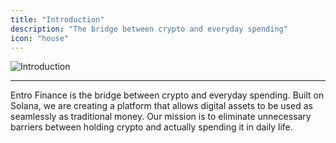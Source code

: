 ```yaml
---
title: "Introduction"
description: "The bridge between crypto and everyday spending"
icon: "house"
---
```


![Introduction](/assets/introduction.png)

---

Entro Finance is the bridge between crypto and everyday spending. Built on Solana, we are creating a platform that allows digital assets to be used as seamlessly as traditional money. Our mission is to eliminate unnecessary barriers between holding crypto and actually spending it in daily life.

